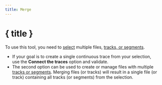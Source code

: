 ```yaml
---
title: Merge
---
```


<script>
</script>

# <Group size="24" class="inline-block" style="margin-bottom: 5px" /> { title }

To use this tool, you need to [select](../files-and-stats) multiple files, [tracks, or segments](../gpx).

- If your goal is to create a single continuous trace from your selection, use the **Connect the traces** option and validate.
- The second option can be used to create or manage files with multiple [tracks or segments](../gpx).
  Merging files (or tracks) will result in a single file (or track) containing all tracks (or segments) from the selection.

<div class="flex flex-row justify-center">
    <Merge class="text-foreground p-3 border rounded-md shadow-lg" />
</div>
